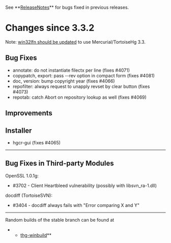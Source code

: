 See **[[ReleaseNotes]]** for bugs fixed in previous releases.

= Changes since 3.3.2 =

Note: [[https://bitbucket.org/remleduff/win32lfn/issue/11/|win32lfn should be updated]]
to use Mercurial/TortoiseHg 3.3.

== Bug Fixes ==

* annotate: do not instantiate filectx per line (fixes #4071)
* copypatch, export: pass --rev option in compact form (fixes #4081)
* doc, version: bump copyright year (fixes #4066)
* repofilter: always request to unapply revset by clear button (fixes #4073)
* repotab: catch Abort on repository lookup as well (fixes #4069)

== Improvements ==

== Installer ==

* hgcr-gui (fixes #4065)

----

== Bug Fixes in Third-party Modules ==

OpenSSL 1.0.1g:
* #3702 - Client Heartbleed vulnerability (possibly with libsvn_ra-1.dll)

docdiff (TortoiseSVN):
* #3404 - docdiff always fails with "Error comparing X and Y"

----

Random builds of the stable branch can be found at
**[[http://bitbucket.org/tortoisehg/thg-winbuild/downloads/|thg-winbuild]]**
